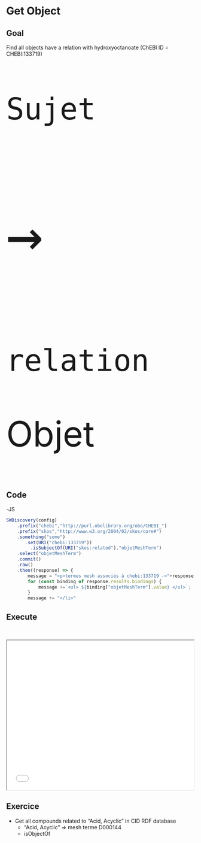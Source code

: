 # Get Object
## Goal
Find all objects have a relation with hydroxyoctanoate (ChEBI ID = CHEBI:133719)

::: {.absolute left=50 top=200 width="50" height="250" style="font-size:70pt; "}
`Sujet`
:::
::: {.absolute left=480 top=135 width="250" height="250" style="font-size:145pt; "}
`→`
:::
::: {.absolute left=300 top=350 width="50" height="250" style="font-size:70pt; "}
`relation`
:::
::: {.absolute left=750 top=200 width="50" height="250" style="font-size:70pt; "}
Objet
:::


## Code
-JS
```.js
SWDiscovery(config)
    .prefix("chebi","http://purl.obolibrary.org/obo/CHEBI_")
    .prefix("skos","http://www.w3.org/2004/02/skos/core#")
    .something("some")
       .set(URI("chebi:133719"))
         .isSubjectOf(URI("skos:related"),"objetMeshTerm")
    .select("objetMeshTerm")
    .commit()
    .raw()
    .then((response) => {
        message = "<p>termes mesh associés à chebi:133719 ->"+response.results.bindings.length + "</p>" ;
        for (const binding of response.results.bindings) {
            message +=`<ul> ${binding["objetMeshTerm"].value} </ul>`;
        }
        message += "</li>"
```

## Execute
<br>
```{=html}
<iframe 
   src="../samples/get_objects.html" 
   width="500"
   height="400">
</iframe>
```

## Exercice

* Get all compounds related to "Acid, Acyclic" in CID RDF database
    + "Acid, Acyclic" => mesh terme D000144
    + isObjectOf
